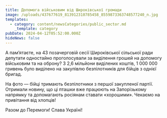 ```yaml
---
title: Допомога військовим від Широківської громади
image: /uploads/437677619_813912310785458_8559873363748577240_n.jpg
templates:
  - category: content/newsCategories/public_sector.md
    _template: category
pubDate: 2024-04-12T05:52:00.000Z
hideNews: false
---
```


А пам’ятаєте, на 43 позачерговій сесії Широківської сільської ради депутати одностайно проголосували за виділення грошей на допомогу військовим та на оброну?  З 2,6 мільйони виділених коштів, 1 000 000 гривень було виділено на закупівлю безпілотників для бійців з однієї бригад. 

На фото — бійці тримають безпілотники з першої закупленої партії. Отримали новину, що ці пташки вже працюють на Запорізькому напрямку та допомагають росіянам ставати «хорошими». Чекаємо на привітання від хлопців! 

Разом до Перемоги! Слава Україні!
